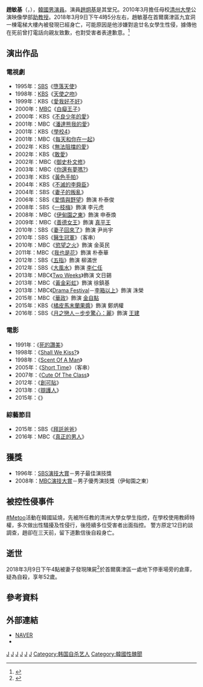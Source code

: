 {{藝人
| 姓名 = 趙敏基
| 外文名 = 조민기
| 類型 = 男演員
| 圖片 = Jo Min-gi from acrofan cropped.jpg
| 國籍 = {{ROK}}
| 出生日期 = {{Birth date|1965|11|05}}
| 逝世日期 = {{Death date and age|2018|03|09|1965|11|05}}
| 逝世地點 = {{KOR}}[[首爾特別市|首爾特別市]][[廣津區|廣津區]]
| 出生地 = {{ROK-1963|short=yes}}[[首爾特別市|首爾特別市]][[城北區_(首爾)|城北區]]
| 語言 = [[韓語|韓語]]、[[英語|英語]]
| 配偶 = 金善珍
| 教育程度 = [[清州大學|清州大學]]戲劇電影學[[學士|學士]]<br />[[中央大學_(韓國)|中央大學]]藝術大學院公演藝術學[[碩士|碩士]]
| 出道日期 = 1990年
| 經紀公司 = THE SOM Entertainment
}}

'''趙敏基'''（{{lang-ko|'''조민기'''}}，{{bd|1965年|11月5日|2018年|3月9日|catIdx=Jo}}），[[韓國|韓國]][[男演員|男演員]]。演員[[趙炯基|趙炯基]]是其堂兄。2010年3月擔任母校[[清州大學|清州大學]]公演映像學部[[教授|助教授]]。2018年3月9日下午4時5分左右，趙敏基在首爾廣津區九宜洞一棟電梯大樓內被發現已經身亡，可能原因是他涉嫌對逾廿名女學生性侵，據傳他在死前曾打電話向親友致歉，也對受害者表達歉意。<ref>{{Cite news|url=http://www.cna.com.tw/news/firstnews/201803090246-1.aspx|title=韓星趙敏基疑自殺身亡 遭控性侵重挫形象|date=2018-03-09|language=zh-tw|publisher=[[中央通訊社|中央通訊社]]|accessdate=2018-03-09|archive-date=2018-03-09|archive-url=https://web.archive.org/web/20180309212121/http://www.cna.com.tw/news/firstnews/201803090246-1.aspx|dead-url=no}}</ref>

== 演出作品 ==
=== 電視劇 ===
*1995年：[[SBS_(韓國)|SBS]]《[[墮落天使_(韓國電視劇)|墮落天使]]》
*1998年：[[韓國放送公社|KBS]]《[[天使之吻_(電視劇)|天使之吻]]》
*1999年：KBS《[[愛我好不好|愛我好不好]]》
*2000年：[[文化廣播_(韓國)|MBC]]《[[白癡王子|白癡王子]]》
*2000年：KBS《[[不良少年的愛|不良少年的愛]]》
*2001年：MBC《[[潘達熊我的愛|潘達熊我的愛]]》
*2001年：KBS《[[學校4|學校4]]》
*2001年：MBC《[[每天和你在一起|每天和你在一起]]》
*2002年：KBS《[[無法阻擋的愛|無法阻擋的愛]]》
*2002年：KBS《[[敢愛|敢愛]]》
*2002年：MBC《[[御史朴文修|御史朴文修]]》
*2003年：MBC《[[你還有夢嗎?|你還有夢嗎?]]》
*2003年：KBS《[[黃色手帕|黃色手帕]]》
*2004年：KBS《[[不滅的李舜臣|不滅的李舜臣]]》
*2004年：SBS《[[妻子的叛亂|妻子的叛亂]]》
*2006年：SBS《[[愛情與野望#2006年|愛情與野望]]》飾演 朴泰俊
*2008年：SBS《[[一枝梅|一枝梅]]》飾演 李元虎
*2008年：MBC《[[伊甸園之東_(電視劇)|伊甸園之東]]》飾演 申泰煥
*2009年：MBC《[[善德女王_(韓國電視劇)|善德女王]]》飾演 [[真平王|真平王]]
*2010年：SBS《[[妻子回來了|妻子回來了]]》飾演 尹尚宇
*2010年：SBS《[[醫生冠軍|醫生冠軍]]》（客串）
*2010年：MBC《[[慾望的火花|慾望之火]]》飾演 金英民
*2011年：MBC《[[我也是花|我也是花]]》飾演 朴泰華
*2012年：SBS《[[五指|五指]]》飾演 柳滿世
*2012年：SBS《[[大風水|大風水]]》飾演 [[李仁任|李仁任]]
*2013年：MBC《[[Two_Weeks|Two Weeks]]》飾演 文日錫
*2013年：MBC《[[黃金彩虹|黃金彩虹]]》飾演 徐鎮基
*2013年：MBC《[[Drama_Festival|Drama Festival]]－[[Drama_Festival#第一季|李箱以上]]》飾演 洙榮
*2015年：MBC《[[華政|華政]]》飾演 [[金自點|金自點]]
*2015年：KBS《[[橘皮馬末蘭果醬_(電視劇)|橘皮馬末蘭果醬]]》飾演 鄭炳權
*2016年：SBS《[[月之戀人－步步驚心：麗|月之戀人－步步驚心：麗]]》飾演 [[高麗太祖|王建]]

=== 電影 ===
*1991年：《[[死的讚美_(電影)|死的讚美]]》
*1998年：《[[Shall_We_Kiss?|Shall We Kiss?]]》
*1998年：《[[Scent_Of_A_Man|Scent Of A Man]]》
*2005年：《[[Short_Time|Short Time]]》（客串）
*2007年：《[[Cute_Of_The_Class|Cute Of The Class]]》
*2012年：《[[創可貼_(電影)|創可貼]]》
*2013年：《[[辯護人_(電影)|辯護人]]》
*2015年：《{{link-ko|藥商|약장수}}》

=== 綜藝節目 ===
*2015年：SBS《[[拜託爸爸|拜託爸爸]]》
*2016年：MBC《[[真正的男人|真正的男人]]》

== 獲獎 ==
*1996年：[[SBS演技大賞|SBS演技大賞]]－男子最佳演技獎
*2008年：[[MBC演技大賞|MBC演技大賞]]－男子優秀演技獎（伊甸園之東）

== 被控性侵事件 ==
[[Me_Too|#Metoo]]活動在韓國延燒，先被所任教的清洲大學女學生指控，在學校使用教師特權，多次做出性騷擾及性侵行，後陸續多位受害者出面指控。
警方原定12日約談調查，趙卻在三天前，留下道歉信後自殺身亡。

== 逝世 ==
2018年3月9日下午4點被妻子發現陳屍<ref>{{cite news|author=Rui|url=https://tw.news.yahoo.com/%E8%B6%99%E6%95%8F%E5%9F%BA%E8%BA%AB%E9%99%B7%E6%80%A7%E4%BE%B5%E7%96%91%E9%9B%B2-%E7%88%86%E9%99%B3%E5%B1%8D%E5%9C%B0%E4%B8%8B%E5%81%9C%E8%BB%8A%E5%A0%B4-084211781.html|title=趙敏基身陷性侵疑雲 爆陳屍地下停車場|publisher=Yahoo奇摩娛樂新聞|date=2018-03-09|accessdate=2018-03-09|archive-date=2018-03-09|archive-url=https://web.archive.org/web/20180309183541/https://tw.news.yahoo.com/%E8%B6%99%E6%95%8F%E5%9F%BA%E8%BA%AB%E9%99%B7%E6%80%A7%E4%BE%B5%E7%96%91%E9%9B%B2-%E7%88%86%E9%99%B3%E5%B1%8D%E5%9C%B0%E4%B8%8B%E5%81%9C%E8%BB%8A%E5%A0%B4-084211781.html|dead-url=no}}{{zh-tw}}</ref>於首爾廣津區一處地下停車場旁的倉庫，疑為自殺，享年52歲。

== 參考資料 ==
{{reflist}}

== 外部連結 ==
*[http://search.naver.com/search.naver?sm=tab_hty.top&where=nexearch&ie=utf8&query=%EC%A1%B0%EB%AF%BC%EA%B8%B0&x=12&y=15 NAVER]{{ko}}
*{{twitter|Mingkyzio}}
{{KBS學校系列}}
[[Category:韓國電視演員|J]]
[[Category:韓國電影演員|J]]
[[Category:韓國舞台演員|J]]
[[Category:韓國中央大學校友|J]]
[[Category:江原道出身人物|J]]
[[Category:趙姓|J]]
[[Category:韩国自杀艺人|Category:韩国自杀艺人]]
[[Category:韓國性醜聞|Category:韓國性醜聞]]